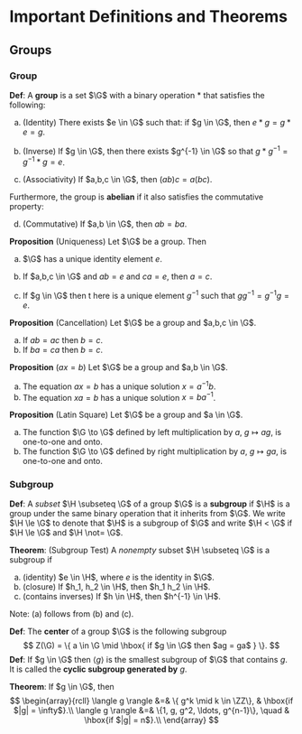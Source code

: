 
# Important Definitions and Theorems


## Groups

### Group

**Def**: A **group** is a set $\G$ with a binary operation $\ast$ that satisfies the following:

a. (Identity) There exists $e \in \G$ such that: if $g \in \G$, then  $e \ast g= g \ast e = g$.

b. (Inverse) If $g \in \G$, then there exists $g^{-1} \in \G$ so that $g \ast g^{-1} = g^{-1} \ast g = e$.

c. (Associativity) If $a,b,c \in \G$, then $(ab)c = a (bc)$. 

Furthermore, the group is **abelian** if it also satisfies the commutative property:

d. (Commutative) If $a,b \in \G$, then $ab = ba$.


**Proposition** (Uniqueness) Let $\G$ be a group. Then

a. $\G$ has a unique identity element $e$.

b. If $a,b,c \in \G$ and $ab = e$ and $ca = e$, then $a = c$.

b. If $g \in \G$ then t
here is a unique element $g^{-1}$ such that $g g^{-1} = g^{-1} g = e$.

**Proposition** (Cancellation) Let $\G$ be a group and $a,b,c \in \G$.

a. If $a b = a c$ then $b = c$.
b. If $b a = c a$ then $b = c$.


**Proposition** ($ax =b$) Let $\G$ be a group and $a,b \in \G$.

a. The equation $a x = b$ has a unique solution $x = a^{-1} b$.
b. The equation $x a = b$ has a unique solution $x = b a^{-1}$.

**Proposition** (Latin Square) Let $\G$ be a group and $a \in \G$.

a. The function $\G \to \G$ defined by left multiplication by $a$,  $g \mapsto a g$, is one-to-one and onto.
b. The function $\G \to \G$ defined by right multiplication by $a$,  $g \mapsto g a$, is one-to-one and onto.

### Subgroup

**Def**: A *subset* $\H \subseteq \G$ of a group $\G$ is a **subgroup** if $\H$ is a group under the same binary operation that it inherits from $\G$. We write $\H \le \G$ to denote that $\H$ is a subgroup of $\G$ and write $\H < \G$ if $\H \le \G$ and $\H \not= \G$.

**Theorem**: (Subgroup Test) A *nonempty* subset $\H \subseteq \G$ is a subgroup if

a. (identity) $e \in \H$, where $e$ is the identity in $\G$.
b. (closure) If $h_1, h_2 \in \H$, then $h_1 h_2 \in \H$.
c. (contains inverses) If $h \in \H$, then $h^{-1} \in \H$.

Note: (a) follows from (b) and (c).

**Def**: The **center** of a group $\G$ is the following subgroup
$$
Z(\G) = \{ a \in \G \mid \hbox{ if $g \in \G$ then $ag  = ga$ } \}.
$$
**Def**: If $g \in \G$ then $\langle g \rangle$ is the smallest subgroup of $\G$ that contains $g$. It is called the **cyclic subgroup generated by** $g$.

**Theorem**: If $g \in \G$, then 
$$
\begin{array}{rcll}
\langle g \rangle &=& \{ g^k \mid k \in \ZZ\}, & \hbox{if $|g| = \infty$}.\\
\langle g \rangle &=& \{1, g, g^2, \ldots, g^{n-1}\}, \quad  &  \hbox{if $|g| = n$}.\\
\end{array}
$$

